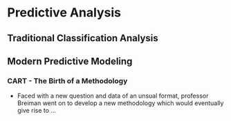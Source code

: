 # Predictive Analysis {#predictive-analysis }

## Traditional Classification Analysis 

## Modern Predictive Modeling  

### CART - The Birth of a Methodology 


* Faced with a new question and data of an unsual format,
professor Breiman went on to develop a new methodology 
which would eventually give rise to ...




